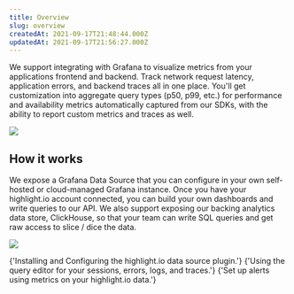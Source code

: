 ```yaml
---
title: Overview
slug: overview
createdAt: 2021-09-17T21:48:44.000Z
updatedAt: 2021-09-17T21:56:27.000Z
---
```


We support integrating with Grafana to visualize metrics from your applications frontend and backend.
Track network request latency, application errors, and backend traces all in one place. You'll get customization
into aggregate query types (p50, p99, etc.) for performance and availability metrics automatically captured from
our SDKs, with the ability to report custom metrics and traces as well.

![](/images/docs/grafana/grafana.png)

## How it works

We expose a Grafana Data Source that you can configure in your own self-hosted or cloud-managed Grafana instance.
Once you have your highlight.io account connected, you can build your own dashboards and write queries to our
API. We also support exposing our backing analytics data store, ClickHouse, so that your team can write
SQL queries and get raw access to slice / dice the data.

![](/images/docs/grafana/grafana-zoom.png)

<DocsCardGroup>
	<DocsCard title="Setup" href="./2_setup.md">
		{'Installing and Configuring the highlight.io data source plugin.'}
	</DocsCard>
	<DocsCard title="Visualizations" href="./3_dashboards.md">
		{'Using the query editor for your sessions, errors, logs, and traces.'}
	</DocsCard>
	<DocsCard title="Alerting" href="./4_alerts.md">
		{'Set up alerts using metrics on your highlight.io data.'}
	</DocsCard>
</DocsCardGroup>
